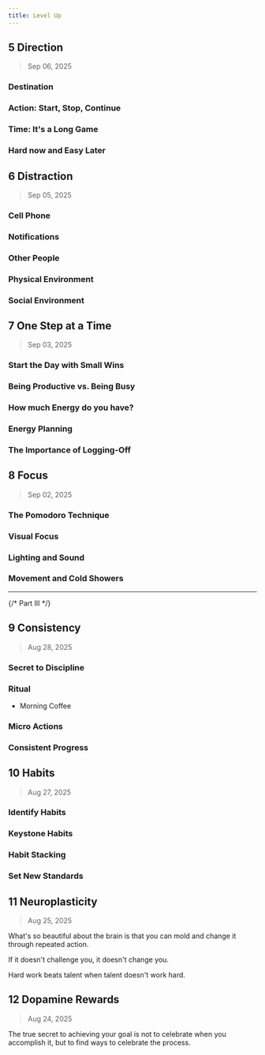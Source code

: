 ```yaml
---
title: Level Up
---
```


## 5 Direction

> Sep 06, 2025

### Destination

### Action: Start, Stop, Continue

### Time: It's a Long Game

### Hard now and Easy Later

## 6 Distraction

> Sep 05, 2025

### Cell Phone

### Notifications

### Other People

### Physical Environment

### Social Environment

## 7 One Step at a Time

> Sep 03, 2025

### Start the Day with Small Wins

### Being Productive vs. Being Busy

### How much Energy do you have?

### Energy Planning

### The Importance of Logging-Off

## 8 Focus

> Sep 02, 2025

### The Pomodoro Technique

### Visual Focus

### Lighting and Sound

### Movement and Cold Showers

---

{/* Part III */}
## 9 Consistency

> Aug 28, 2025

### Secret to Discipline

### Ritual

- Morning Coffee

### Micro Actions

### Consistent Progress

## 10 Habits

> Aug 27, 2025

### Identify Habits

### Keystone Habits

### Habit Stacking

### Set New Standards

## 11 Neuroplasticity

> Aug 25, 2025

What's so beautiful about the brain is that you can mold and change it through repeated action.

If it doesn't challenge you, it doesn't change you.

Hard work beats talent when talent doesn't work hard.

## 12 Dopamine Rewards

> Aug 24, 2025

The true secret to achieving your goal is not to celebrate when you accomplish it, but to find ways to celebrate the process.
